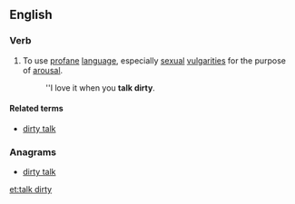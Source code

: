 ==English==

===Verb===
{{en-verb|head=[[to]] [[talk]] [[dirty]]|talks dirty|talking dirty|talked dirty}}

# {{context|intransitive|idiomatic|lang=en}} To use [[profane]] [[language]], especially [[sexual]] [[vulgarity|vulgarities]] for the purpose of [[arousal]].
#: ''I love it when you '''talk dirty'''.

====Related terms====
* [[dirty talk]]

===Anagrams===
* [[dirty talk#English|dirty talk]]

[[et:talk dirty]]